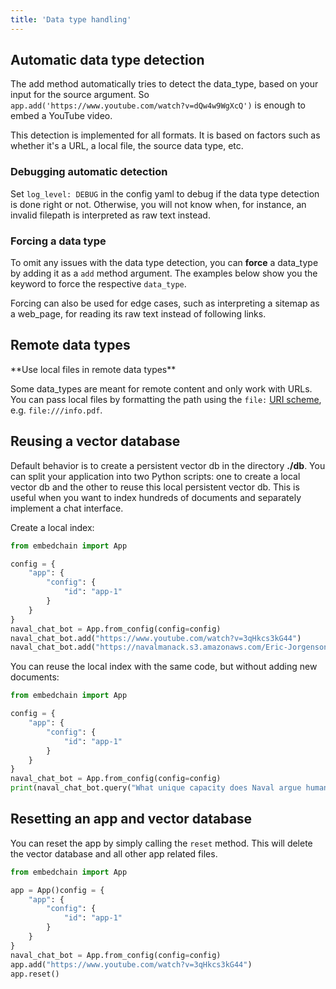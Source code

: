 ---
title: 'Data type handling'
---

## Automatic data type detection

The add method automatically tries to detect the data_type, based on your input for the source argument. So `app.add('https://www.youtube.com/watch?v=dQw4w9WgXcQ')` is enough to embed a YouTube video.

This detection is implemented for all formats. It is based on factors such as whether it's a URL, a local file, the source data type, etc.

### Debugging automatic detection

Set `log_level: DEBUG` in the config yaml to debug if the data type detection is done right or not. Otherwise, you will not know when, for instance, an invalid filepath is interpreted as raw text instead.

### Forcing a data type

To omit any issues with the data type detection, you can **force** a data_type by adding it as a `add` method argument.
The examples below show you the keyword to force the respective `data_type`.

Forcing can also be used for edge cases, such as interpreting a sitemap as a web_page, for reading its raw text instead of following links.

## Remote data types

<Tip>
**Use local files in remote data types**

Some data_types are meant for remote content and only work with URLs.
You can pass local files by formatting the path using the `file:` [URI scheme](https://en.wikipedia.org/wiki/File_URI_scheme), e.g. `file:///info.pdf`.
</Tip>

## Reusing a vector database

Default behavior is to create a persistent vector db in the directory **./db**. You can split your application into two Python scripts: one to create a local vector db and the other to reuse this local persistent vector db. This is useful when you want to index hundreds of documents and separately implement a chat interface.

Create a local index:

```python
from embedchain import App

config = {
    "app": {
        "config": {
            "id": "app-1"
        }
    }
}
naval_chat_bot = App.from_config(config=config)
naval_chat_bot.add("https://www.youtube.com/watch?v=3qHkcs3kG44")
naval_chat_bot.add("https://navalmanack.s3.amazonaws.com/Eric-Jorgenson_The-Almanack-of-Naval-Ravikant_Final.pdf")
```

You can reuse the local index with the same code, but without adding new documents:

```python
from embedchain import App

config = {
    "app": {
        "config": {
            "id": "app-1"
        }
    }
}
naval_chat_bot = App.from_config(config=config)
print(naval_chat_bot.query("What unique capacity does Naval argue humans possess when it comes to understanding explanations or concepts?"))
```

## Resetting an app and vector database

You can reset the app by simply calling the `reset` method. This will delete the vector database and all other app related files.

```python
from embedchain import App

app = App()config = {
    "app": {
        "config": {
            "id": "app-1"
        }
    }
}
naval_chat_bot = App.from_config(config=config)
app.add("https://www.youtube.com/watch?v=3qHkcs3kG44")
app.reset()
```
